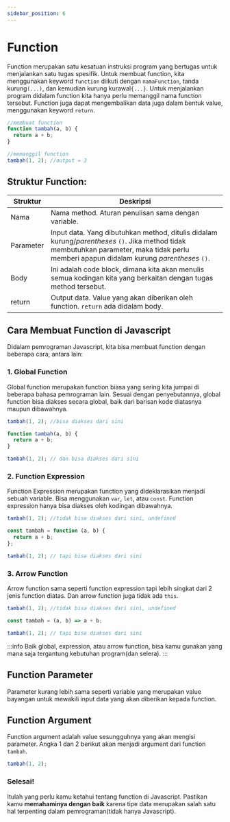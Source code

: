 ```yaml
---
sidebar_position: 6
---
```


# Function

Function merupakan satu kesatuan instruksi program yang bertugas untuk menjalankan satu tugas spesifik.
Untuk membuat function, kita menggunakan keyword `function` diikuti dengan `namaFunction`, tanda kurung`(...)`, dan kemudian kurung kurawal`{...}`.
Untuk menjalankan program didalam function kita hanya perlu memanggil nama function tersebut. Function juga dapat mengembalikan data juga dalam bentuk value, menggunakan keyword `return`.

```javascript
//membuat function
function tambah(a, b) {
  return a + b;
}

//memanggil function
tambah(1, 2); //output = 3
```

## Struktur Function:

| Struktur  | Deskripsi                                                                                                                                                                                  |
| --------- | ------------------------------------------------------------------------------------------------------------------------------------------------------------------------------------------ |
| Nama      | Nama method. Aturan penulisan sama dengan variable.                                                                                                                                        |
| Parameter | Input data. Yang dibutuhkan method, ditulis didalam kurung/_parentheses_ `()`. Jika method tidak membutuhkan parameter, maka tidak perlu memberi apapun didalam kurung _parentheses_ `()`. |
| Body      | Ini adalah code block, dimana kita akan menulis semua kodingan kita yang berkaitan dengan tugas method tersebut.                                                                           |
| return    | Output data. Value yang akan diberikan oleh function. `return` ada didalam body.                                                                                                           |

## Cara Membuat Function di Javascript

Didalam pemrograman Javascript, kita bisa membuat function dengan beberapa cara, antara lain:

### 1. Global Function

Global function merupakan function biasa yang sering kita jumpai di beberapa bahasa pemrograman lain.
Sesuai dengan penyebutannya, global function bisa diakses secara global, baik dari barisan kode diatasnya maupun dibawahnya.

```javascript
tambah(1, 2); //bisa diakses dari sini

function tambah(a, b) {
  return a + b;
}

tambah(1, 2); // dan bisa diakses dari sini
```

### 2. Function Expression

Function Expression merupakan function yang dideklarasikan menjadi sebuah variable. Bisa menggunakan `var`, `let`, atau `const`.
Function expression hanya bisa diakses oleh kodingan dibawahnya.

```javascript
tambah(1, 2); //tidak bisa diakses dari sini, undefined

const tambah = function (a, b) {
  return a + b;
};

tambah(1, 2); // tapi bisa diakses dari sini
```

### 3. Arrow Function

Arrow function sama seperti function expression tapi lebih singkat dari 2 jenis function diatas. Dan arrow function juga tidak ada `this`.

```javascript
tambah(1, 2); //tidak bisa diakses dari sini, undefined

const tambah = (a, b) => a + b;

tambah(1, 2); // tapi bisa diakses dari sini
```

:::info
Baik global, expression, atau arrow function, bisa kamu gunakan yang mana saja tergantung kebutuhan program(dan selera).
:::

## Function Parameter

Parameter kurang lebih sama seperti variable yang merupakan value bayangan untuk mewakili input data yang akan diberikan kepada function.

## Function Argument

Function argument adalah value sesungguhnya yang akan mengisi parameter.
Angka 1 dan 2 berikut akan menjadi argument dari function `tambah`.

```javascript
tambah(1, 2);
```

### Selesai!

Itulah yang perlu kamu ketahui tentang function di Javascript. Pastikan kamu **memahaminya dengan baik** karena tipe data merupakan salah satu hal terpenting dalam pemrograman(tidak hanya Javascript).
